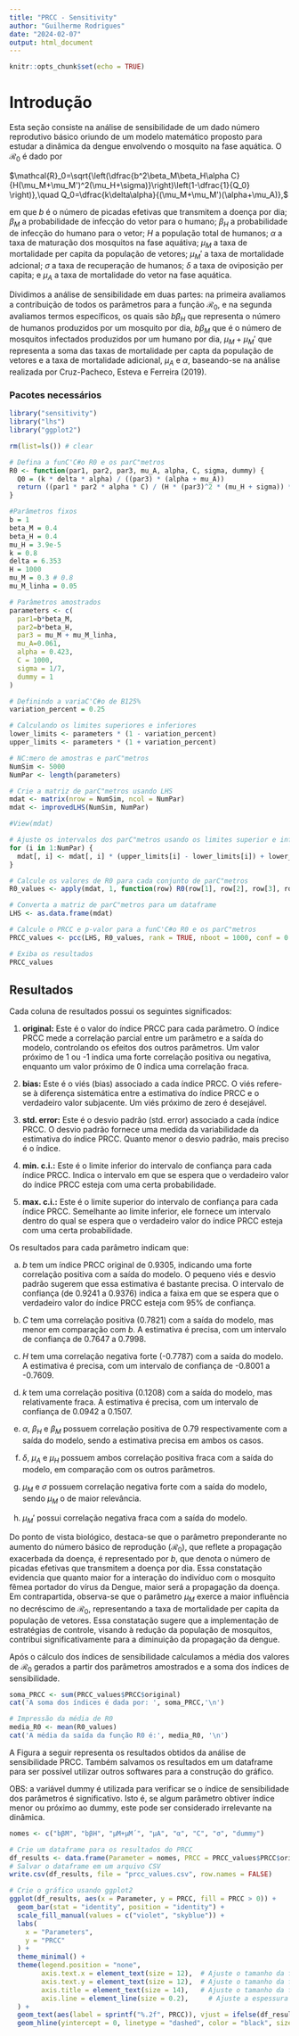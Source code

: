 ```yaml
---
title: "PRCC - Sensitivity"
author: "Guilherme Rodrigues"
date: "2024-02-07"
output: html_document
---
```


```r
knitr::opts_chunk$set(echo = TRUE)
```

# Introdução

Esta seção consiste na análise de sensibilidade de um dado número reprodutivo básico oriundo de um modelo matemático proposto para estudar a dinâmica da dengue envolvendo o mosquito na fase aquática. O $\mathcal{R}_0$ é dado por

$\mathcal{R}_0=\sqrt{\left(\dfrac{b^2\beta_M\beta_H\alpha C}{H(\mu_M+\mu_M')^2(\mu_H+\sigma)}\right)\left(1-\dfrac{1}{Q_0} \right)},\quad Q_0=\dfrac{k\delta\alpha}{(\mu_M+\mu_M')(\alpha+\mu_A)},$

em que $b$ é o número de picadas efetivas que transmitem a doença por dia; $\beta_M$ a probabilidade de infecção do vetor para o humano; $\beta_H$ a probabilidade de infecção do humano para o vetor; $H$ a população total de humanos; $\alpha$ a taxa de maturação dos mosquitos na fase aquátiva; $\mu_M$ a taxa de mortalidade per capita da população de vetores; $\mu_M'$ a taxa de mortalidade adcional; $\sigma$ a taxa de recuperação de humanos; $\delta$ a taxa de oviposição per capita; e $\mu_A$ a taxa de mortalidade do vetor na fase aquática.

Dividimos a análise de sensibilidade em duas partes: na primeira avaliamos a contribuição de todos os parâmetros para a função $\mathcal{R}_0$, e na segunda avaliamos termos específicos, os quais são $b\beta_H$ que representa o número de humanos produzidos por um mosquito por dia, $b\beta_M$ que é o número de mosquitos infectados produzidos por um humano por dia, $\mu_M+\mu_M'$ que representa a soma das taxas de mortalidade per capta da população de vetores e a taxa de mortalidade adicional, $\mu_A$ e $\alpha$, baseando-se na análise realizada por Cruz-Pacheco, Esteva e Ferreira (2019).

### Pacotes necessários

```r
library("sensitivity")
library("lhs")
library("ggplot2")
```


```r
rm(list=ls()) # clear

# Defina a funC'C#o R0 e os parC"metros
R0 <- function(par1, par2, par3, mu_A, alpha, C, sigma, dummy) {
  Q0 = (k * delta * alpha) / ((par3) * (alpha + mu_A))
  return ((par1 * par2 * alpha * C) / (H * (par3)^2 * (mu_H + sigma)) * (1 - 1 / Q0))
}

#Parâmetros fixos
b = 1
beta_M = 0.4
beta_H = 0.4
mu_H = 3.9e-5
k = 0.8
delta = 6.353
H = 1000
mu_M = 0.3 # 0.8
mu_M_linha = 0.05

# Parâmetros amostrados
parameters <- c(
  par1=b*beta_M,
  par2=b*beta_H,
  par3 = mu_M + mu_M_linha,
  mu_A=0.061,
  alpha = 0.423,
  C = 1000,
  sigma = 1/7,
  dummy = 1
)

# Definindo a variaC'C#o de B125%
variation_percent = 0.25

# Calculando os limites superiores e inferiores
lower_limits <- parameters * (1 - variation_percent)
upper_limits <- parameters * (1 + variation_percent)

# NC:mero de amostras e parC"metros
NumSim <- 5000
NumPar <- length(parameters)

# Crie a matriz de parC"metros usando LHS
mdat <- matrix(nrow = NumSim, ncol = NumPar)
mdat <- improvedLHS(NumSim, NumPar)

#View(mdat)

# Ajuste os intervalos dos parC"metros usando os limites superior e inferior
for (i in 1:NumPar) {
  mdat[, i] <- mdat[, i] * (upper_limits[i] - lower_limits[i]) + lower_limits[i]
}

# Calcule os valores de R0 para cada conjunto de parC"metros
R0_values <- apply(mdat, 1, function(row) R0(row[1], row[2], row[3], row[4], row[5], row[6], row[6], row[7]))

# Converta a matriz de parC"metros para um dataframe
LHS <- as.data.frame(mdat)

# Calcule o PRCC e p-valor para a funC'C#o R0 e os parC"metros
PRCC_values <- pcc(LHS, R0_values, rank = TRUE, nboot = 1000, conf = 0.95)  # Ajuste nboot conforme necessC!rio

# Exiba os resultados
PRCC_values
```
## Resultados

Cada coluna de resultados possui os seguintes significados:

1. **original:** Este é o valor do índice PRCC para cada parâmetro. O índice PRCC mede a correlação parcial entre um parâmetro e a saída do modelo, controlando os efeitos dos outros parâmetros. Um valor próximo de 1 ou -1 indica uma forte correlação positiva ou negativa, enquanto um valor próximo de 0 indica uma correlação fraca.

2. **bias:** Este é o viés (bias) associado a cada índice PRCC. O viés refere-se à diferença sistemática entre a estimativa do índice PRCC e o verdadeiro valor subjacente. Um viés próximo de zero é desejável.

3. **std. error:** Este é o desvio padrão (std. error) associado a cada índice PRCC. O desvio padrão fornece uma medida da variabilidade da estimativa do índice PRCC. Quanto menor o desvio padrão, mais preciso é o índice.

4. **min. c.i.:** Este é o limite inferior do intervalo de confiança para cada índice PRCC. Indica o intervalo em que se espera que o verdadeiro valor do índice PRCC esteja com uma certa probabilidade.

5. **max. c.i.:** Este é o limite superior do intervalo de confiança para cada índice PRCC. Semelhante ao limite inferior, ele fornece um intervalo dentro do qual se espera que o verdadeiro valor do índice PRCC esteja com uma certa probabilidade.

Os resultados para cada parâmetro indicam que:

(a) $b$ tem um índice PRCC original de 0.9305, indicando uma forte correlação positiva com a saída do modelo. O pequeno viés e desvio padrão sugerem que essa estimativa é bastante precisa. O intervalo de confiança (de 0.9241 a 0.9376) indica a faixa em que se espera que o verdadeiro valor do índice PRCC esteja com 95% de confiança.

(b) $C$ tem uma correlação positiva (0.7821) com a saída do modelo, mas menor em comparação com $b$. A estimativa é precisa, com um intervalo de confiança de 0.7647 a 0.7998.

(c) $H$ tem uma correlação negativa forte (-0.7787) com a saída do modelo. A estimativa é precisa, com um intervalo de confiança de -0.8001 a -0.7609.

(d) $k$ tem uma correlação positiva (0.1208) com a saída do modelo, mas relativamente fraca. A estimativa é precisa, com um intervalo de confiança de 0.0942 a 0.1507.

(e) $\alpha$, $\beta_H$ e $\beta_M$ possuem correlação positiva de 0.79 respectivamente com a saída do modelo, sendo a estimativa precisa em ambos os casos.

(f) $\delta$, $\mu_A$ e $\mu_H$ possuem ambos correlação positiva fraca com a saída do modelo, em comparação com os outros parâmetros.  

(g) $\mu_M$ e $\sigma$ possuem correlação negativa forte com a saída do modelo, sendo $\mu_M$ o de maior relevância.

(h) $\mu_M'$ possui correlação negativa fraca com a saída do modelo. 

Do ponto de vista biológico, destaca-se que o parâmetro preponderante no aumento do número básico de reprodução ($\mathcal{R}_0$), que reflete a propagação exacerbada da doença, é representado por $b$, que denota o número de picadas efetivas que transmitem a doença por dia. Essa constatação evidencia que quanto maior for a interação do indivíduo com o mosquito fêmea portador do vírus da Dengue, maior será a propagação da doença. Em contrapartida, observa-se que o parâmetro $\mu_M$ exerce a maior influência no decréscimo de $\mathcal{R}_0$, representando a taxa de mortalidade per capita da população de vetores. Essa constatação sugere que a implementação de estratégias de controle, visando à redução da população de mosquitos, contribui significativamente para a diminuição da propagação da dengue.

Após o cálculo dos índices de sensibilidade calculamos a média dos valores de $\mathcal{R}_0$ gerados a partir dos parâmetros amostrados e a soma dos índices de sensibilidade.

```r
soma_PRCC <- sum(PRCC_values$PRCC$original)
cat('A soma dos índices é dada por: ', soma_PRCC,'\n')

# Impressão da média de R0
media_R0 <- mean(R0_values)
cat('A média da saída da função R0 é:', media_R0, '\n')
```

A Figura a seguir representa os resultados obtidos da análise de sensibilidade PRCC. Também salvamos os resultados em um dataframe para ser possível utilizar outros softwares para a construção do gráfico.

OBS: a variável dummy é utilizada para verificar se o índice de sensibilidade dos parâmetros é significativo. Isto é, se algum parâmetro obtiver índice menor ou próximo ao dummy, este pode ser considerado irrelevante na dinâmica.

```r
nomes <- c("bβM", "bβH", "μM+μM´", "μA", "α", "C", "σ", "dummy")

# Crie um dataframe para os resultados do PRCC
df_results <- data.frame(Parameter = nomes, PRCC = PRCC_values$PRCC$original)
# Salvar o dataframe em um arquivo CSV
write.csv(df_results, file = "prcc_values.csv", row.names = FALSE)

# Crie o gráfico usando ggplot2
ggplot(df_results, aes(x = Parameter, y = PRCC, fill = PRCC > 0)) +
  geom_bar(stat = "identity", position = "identity") +
  scale_fill_manual(values = c("violet", "skyblue")) +
  labs(
    x = "Parameters",
    y = "PRCC"
  ) +
  theme_minimal() +
  theme(legend.position = "none",
        axis.text.x = element_text(size = 12),  # Ajuste o tamanho da fonte no eixo x
        axis.text.y = element_text(size = 12),  # Ajuste o tamanho da fonte no eixo y
        axis.title = element_text(size = 14),   # Ajuste o tamanho da fonte dos títulos dos eixos
        axis.line = element_line(size = 0.2),     # Ajuste a espessura da linha do eixo
  ) +
  geom_text(aes(label = sprintf("%.2f", PRCC)), vjust = ifelse(df_results$PRCC > 0, -.5, 1.2)) +
  geom_hline(yintercept = 0, linetype = "dashed", color = "black", size = 0.4)
```

